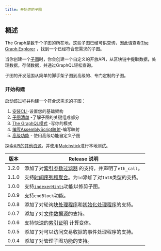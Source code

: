```yaml
---
title: 开始你的子图
---
```


## 概述

The Graph是数千个子图的所在地，这些子图已经可供查询，因此请查看[The Graph Explorer](https://thegraph.com/explorer) ，找到一个已经符合您需求的子图。

当你创建一个[子图](/subgraphs/developing/subgraphs/)时，你会创建一个自定义的开放API，从区块链中提取数据，处理数据，存储数据，并通过GraphQL轻松查询。

子图的开发范围从简单的脚手架子图到高级的、专门定制的子图。

### 开始构建

启动该过程并构建一个符合您需求的子图：

1. [安装CLI](/subgraphs/developing/creating/install-the-cli/)-设置您的基础架构
2. [子图清单](/subgraphs/developing/creating/subgraph-manifest/) -了解子图的关键组成部分
3. [The GraphQL模式](/subgraphs/developing/creating/ql-schema/) -写你的模式
4. [编写AssemblyScript映射](/subgraphs/developing/creating/assemblyscript-mappings/)-编写映射
5. [高级功能](/subgraphs/developing/creating/advanced/) - 使用高级功能自定义子图

探索[API的其他资源](/subgraphs/developing/creating/graph-ts/README/)，并使用[Matchstick](/subgraphs/developing/creating/unit-testing-framework/)进行本地测试。

|   版本  | Release 说明                                                                                                                 |
| :---: | -------------------------------------------------------------------------------------------------------------------------- |
| 1.2.0 | 添加了对[索引参数过滤器](/#indexed-argument-filters--topic-filters) 的支持，并声明了`eth_call`。                                               |
| 1.1.0 | 支持[时间序列和聚合](#timeseries-and-aggregations)。为`id`添加了对`Int8`类型的支持。                                                            |
| 1.0.0 | 支持[`indexerHints`](/developing/creating-a-subgraph/#indexer-hints)功能以修剪子图。                                                 |
| 0.0.9 | 支持`endBlock`功能。                                                                                                            |
| 0.0.8 | 添加了对轮询[块处理程序](/developing/creating-a-subgraph/#polling-filter)和[初始化处理程序](/developing/creating-a-subgraph/#once-filter)的支持。 |
| 0.0.7 | 添加了对[文件数据源](/developing/creating-a-subgraph/#file-data-sources)的支持。                                                        |
| 0.0.6 | 支持快速的[索引证明](/indexing/overview/#what-is-a-proof-of-indexing-poi) 计算变体。                                                     |
| 0.0.5 | 添加了对可以访问交易收据的事件处理程序的支持。                                                                                                    |
| 0.0.4 | 添加了对管理子图功能的支持。                                                                                                             |
